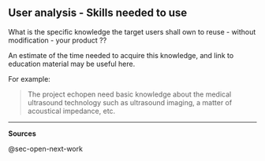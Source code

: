 ## User analysis - Skills needed to use {#sec-user-skills}

What is the specific knowledge the target users shall own to reuse - without modification - your product ??

An estimate of the time needed to acquire this knowledge, and link to education material may be useful here.

For example:

> The project echopen need basic knowledge about the medical ultrasound technology such as ultrasound imaging, a matter of acoustical impedance, etc.

------------------------------------------------------------------------

**Sources**

@sec-open-next-work
